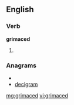 ==English==

===Verb===
'''grimaced'''

# {{past of|[[grimace]]}}

===Anagrams===
* {{alphagram|acdegimr}}
* [[decigram#English|decigram]]

[[mg:grimaced]]
[[vi:grimaced]]